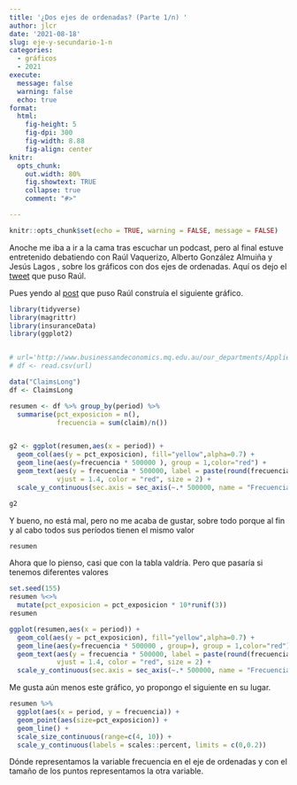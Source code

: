 ```yaml
---
title: '¿Dos ejes de ordenadas? (Parte 1/n) '
author: jlcr
date: '2021-08-18'
slug: eje-y-secundario-1-n
categories:
  - gráficos
  - 2021
execute: 
  message: false
  warning: false
  echo: true
format: 
  html: 
    fig-height: 5
    fig-dpi: 300
    fig-width: 8.88
    fig-align: center
knitr:
  opts_chunk:
    out.width: 80%
    fig.showtext: TRUE
    collapse: true
    comment: "#>"

---
```


```r
knitr::opts_chunk$set(echo = TRUE, warning = FALSE, message = FALSE)
```

Anoche me iba a ir a la cama tras escuchar un podcast, pero al final estuve entretenido debatiendo con Raúl Vaquerizo, Alberto González Almuiña y Jesús Lagos , sobre los gráficos con dos ejes de ordenadas. Aquí os dejo el [tweet](https://twitter.com/joscani/status/1427722746927190027) que puso Raúl. 

Pues yendo al [post](https://analisisydecision.es/grafico-con-eje-secundario-en-ggplot2/) que puso Raúl construía el siguiente gráfico. 



```r
library(tidyverse)
library(magrittr)
library(insuranceData)
library(ggplot2)


# url='http://www.businessandeconomics.mq.edu.au/our_departments/Applied_Finance_and_Actuarial_Studies/acst_docs/glms_for_insurance_data/data/claimslong.csv'
# df <- read.csv(url)

data("ClaimsLong")
df <- ClaimsLong

resumen <- df %>% group_by(period) %>%
  summarise(pct_exposicion = n(),
            frecuencia = sum(claim)/n())


g2 <- ggplot(resumen,aes(x = period)) + 
  geom_col(aes(y = pct_exposicion), fill="yellow",alpha=0.7) + 
  geom_line(aes(y=frecuencia * 500000 ), group = 1,color="red") + 
  geom_text(aes(y = frecuencia * 500000, label = paste(round(frecuencia*100),'%')),
            vjust = 1.4, color = "red", size = 2) +
  scale_y_continuous(sec.axis = sec_axis(~.* 500000, name = "Frecuencia [%]")) 

g2
```

Y bueno, no está mal, pero no me acaba de gustar, sobre todo porque al fin y al cabo todos sus períodos tienen el mismo valor

```r
resumen
```
Ahora que lo pienso, casi que con la tabla valdría. Pero que pasaría si tenemos diferentes valores


```r
set.seed(155)
resumen %<>% 
  mutate(pct_exposicion = pct_exposicion * 10*runif(3))
resumen

```

```r
ggplot(resumen,aes(x = period)) + 
  geom_col(aes(y = pct_exposicion), fill="yellow",alpha=0.7) + 
  geom_line(aes(y=frecuencia * 500000 , group=), group = 1,color="red") + 
  geom_text(aes(y = frecuencia * 500000, label = paste(round(frecuencia*100),'%')),
            vjust = 1.4, color = "red", size = 2) +
  scale_y_continuous(sec.axis = sec_axis(~.* 500000, name = "Frecuencia [%]")) 
```
Me gusta aún menos este gráfico, yo propongo el siguiente en su lugar. 


```r
resumen %>% 
  ggplot(aes(x = period, y = frecuencia)) +
  geom_point(aes(size=pct_exposicion)) + 
  geom_line() +
  scale_size_continuous(range=c(4, 10)) +
  scale_y_continuous(labels = scales::percent, limits = c(0,0.2))
```
Dónde representamos la variable frecuencia en el eje de ordenadas y con el tamaño de los puntos representamos la otra variable. 


